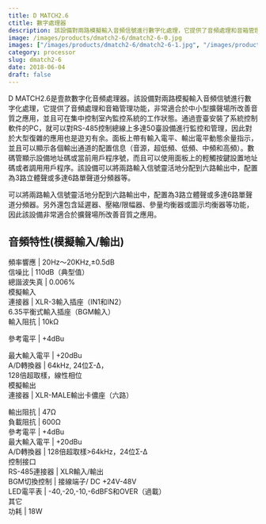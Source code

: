 ```yaml
---
title: D MATCH2.6
ctitle: 數字處理器
description: 該設備對兩路模擬輸入音頻信號進行數字化處理，它提供了音頻處理和音箱管理功能，非常適合於中小型擴聲場所改善音質之應用，並且可在集中控制室內監控系統的工作狀態。
image: /images/products/dmatch2-6/dmatch2-6-0.jpg
images: ["/images/products/dmatch2-6/dmatch2-6-1.jpg", "/images/products/dmatch2-6/dmatch2-6-2.jpg"]
category: processor
slug: dmatch2-6
date: 2018-06-04
draft: false
---
```


  
D
MATCH2.6是壹款數字化音頻處理器。該設備對兩路模擬輸入音頻信號進行數字化處理，它提供了音頻處理和音箱管理功能，非常適合於中小型擴聲場所改善音質之應用，並且可在集中控制室內監控系統的工作狀態。通過壹臺安裝了系統控制軟件的PC，就可以對RS-485控制總線上多達50臺設備進行監控和管理，因此對於大型復雜的應用也是遊刃有余。面板上帶有輸入電平、輸出電平動態余量指示，並且可以顯示各個輸出通道的配置信息（音源，超低頻、低頻、中頻和高頻）。數碼管顯示設備地址碼或當前用戶程序號，而且可以使用面板上的輕觸按鍵設置地址碼或者調用用戶程序。該設備可以將兩路輸入信號靈活地分配到六路輸出中，配置為3路立體聲或多達6路單聲道分頻器等。  
  
可以將兩路輸入信號靈活地分配到六路輸出中，配置為3路立體聲或多達6路單聲道分頻器。另外還包含延遲器、壓縮/限幅器、參量均衡器或圖示均衡器等功能，因此該設備非常適合於擴聲場所改善音質之應用。  
  
  
  
音頻特性(模擬輸入/輸出)  
---  
頻率響應 |  20Hz～20KHz,±0.5dB  
信噪比 |  110dB（典型值）  
總諧波失真 |  0.006%  
模擬輸入  
連接器 |  XLR-3輸入插座（IN1和IN2）  
6.35平衡式輸入插座（BGM輸入）  
輸入阻抗 |  10kΩ  
  
參考電平 |  +4dBu  
  
最大輸入電平 |  +20dBu  
A/D轉換器 |  64kHz, 24位Σ-Δ，  
128倍超取樣，線性相位  
模擬輸出  
連接器 |  XLR-MALE輸出卡儂座（六路）  
  
輸出阻抗 |  47Ω  
負載阻抗 |  600Ω  
參考電平 |  +4dBu  
最大輸入電平 |  +20dBu  
A/D轉換器 |  128倍超取樣>64kHz，24位Σ-Δ  
控制接口  
RS-485連接器 |  XLR輸入/輸出  
BGM切換控制 |  接線端子/ DC +24V-48V  
LED電平表 |  -40,-20,-10,-6dBFS和OVER（過載）  
其它  
功耗 |  18W


